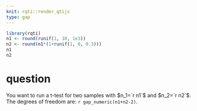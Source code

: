 ---
knit: rqti::render_qtijs
type: gap
---

```{r echo=F}
library(rqti)
n1 <- round(runif(1, 10, 1e3))
n2 <- round(n1*(1+runif(1, 0, 0.3)))
n1
n2
```

# question

You want to run a t-test for two samples with $n_1=`r n1`$ and $n_2=`r n2`$. The degrees of freedom are: `r gap_numeric(n1+n2-2)`.
